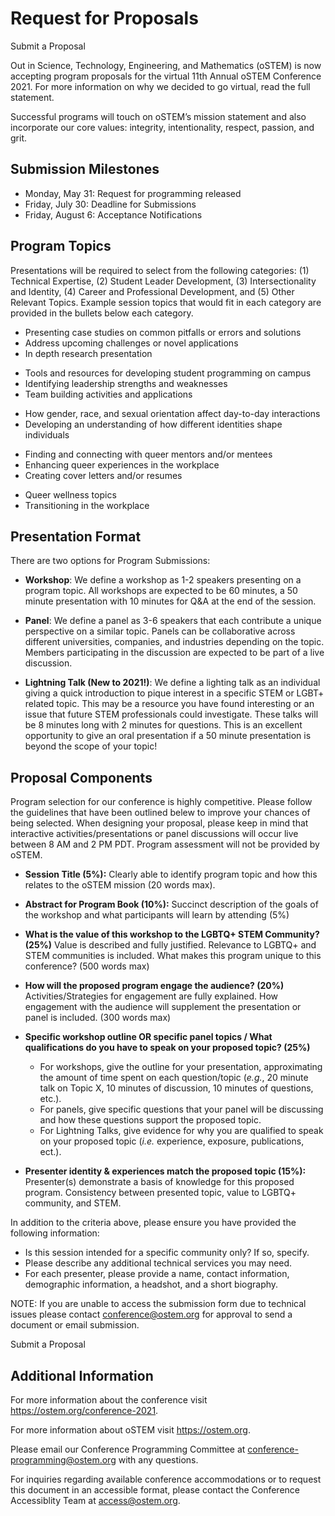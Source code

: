 
<SiteLayout title="Request for Proposals">

<div className="wrapper relative mb-8">
  <div className="content">
    <h1>Request for Proposals</h1>
    <CTAButton onClick={"https://form.jotform.com/211237107190142"}>
      Submit a Proposal
    </CTAButton>
  </div>
  <style jsx>{`
    .wrapper {
      background-image: url("/images/pattern/rainbox-box-pattern-desaturated.png");
      background-repeat: repeat;
      background-size: contain;
      min-height: 20rem;
      display: flex;
      align-items: center;
      justify-content: center;
      padding: 2rem;
      font-size: 2rem;
      text-align: center;
      font-weight: bold;
    }
  `}</style>
</div>

Out in Science, Technology, Engineering, and Mathematics (oSTEM) is now
accepting program proposals for the virtual 11th Annual oSTEM Conference 2021.
For more information on why we decided to go virtual, read the full statement.

Successful programs will touch on oSTEM’s mission statement and also incorporate
our core values: integrity, intentionality, respect, passion, and grit.

## Submission Milestones

- Monday, May 31: Request for programming released
- Friday, July 30: Deadline for Submissions
- Friday, August 6: Acceptance Notifications

## Program Topics

Presentations will be required to select from the following categories: (1)
Technical Expertise, (2) Student Leader Development, (3) Intersectionality and
Identity, (4) Career and Professional Development, and (5) Other Relevant
Topics. Example session topics that would fit in each category are provided in
the bullets below each category.

<div className="grid gap-8 sm:grid-cols-2 my-8">
<TopicSquare title="Technical Expertise" borderColor="border-red-500">

- Presenting case studies on common pitfalls or errors and solutions
- Address upcoming challenges or novel applications
- In depth research presentation

</TopicSquare>
<TopicSquare title="Student Leader Development" borderColor="border-yellow-500">

- Tools and resources for developing student programming on campus
- Identifying leadership strengths and weaknesses
- Team building activities and applications

</TopicSquare>
<TopicSquare title="Intersectionality and Identity" borderColor="border-green-500">

- How gender, race, and sexual orientation affect day-to-day interactions
- Developing an understanding of how different identities shape individuals

</TopicSquare>
<TopicSquare title="Career and Professional Development" borderColor="border-blue-500">

- Finding and connecting with queer mentors and/or mentees
- Enhancing queer experiences in the workplace
- Creating cover letters and/or resumes

</TopicSquare>
<TopicSquare title="Other Relevant Topics" borderColor="border-purple-500">

- Queer wellness topics
- Transitioning in the workplace

</TopicSquare>
</div>

## Presentation Format

There are two options for Program Submissions:

- **Workshop**: We define a workshop as 1-2 speakers presenting on a program
  topic. All workshops are expected to be 60 minutes, a 50 minute presentation
  with 10 minutes for Q&amp;A at the end of the session.

- **Panel**: We define a panel as 3-6 speakers that each contribute a unique
  perspective on a similar topic. Panels can be collaborative across different
  universities, companies, and industries depending on the topic. Members
  participating in the discussion are expected to be part of a live discussion.
- **Lightning Talk (New to 2021!)**: We define a lighting talk as an individual
  giving a quick introduction to pique interest in a specific STEM or LGBT+
  related topic. This may be a resource you have found interesting or an issue
  that future STEM professionals could investigate. These talks will be 8
  minutes long with 2 minutes for questions. This is an excellent opportunity to
  give an oral presentation if a 50 minute presentation is beyond the scope of
  your topic!

## Proposal Components

Program selection for our conference is highly competitive. Please follow the
guidelines that have been outlined belew to improve your chances of being
selected. When designing your proposal, please keep in mind that interactive
activities/presentations or panel discussions will occur live between 8 AM and 2
PM PDT. Program assessment will not be provided by oSTEM.

- **Session Title (5%):** Clearly able to identify program topic and how this
  relates to the oSTEM mission (20 words max).
- **Abstract for Program Book (10%):** Succinct description of the goals of the
  workshop and what participants will learn by attending (5%)
- **What is the value of this workshop to the LGBTQ+ STEM Community? (25%)**
  Value is described and fully justified. Relevance to LGBTQ+ and STEM
  communities is included. What makes this program unique to this conference?
  (500 words max)
- **How will the proposed program engage the audience? (20%)**
  Activities/Strategies for engagement are fully explained. How engagement with
  the audience will supplement the presentation or panel is included. (300 words
  max)

- **Specific workshop outline OR specific panel topics / What qualifications do
  you have to speak on your proposed topic? (25%)**

  - For workshops, give the outline for your presentation, approximating the
    amount of time spent on each question/topic (_e.g._, 20 minute talk on Topic
    X, 10 minutes of discussion, 10 minutes of questions, etc.).
  - For panels, give specific questions that your panel will be discussing and
    how these questions support the proposed topic.
  - For Lightning Talks, give evidence for why you are qualified to speak on
    your proposed topic (_i.e._ experience, exposure, publications, ect.).

- **Presenter identity & experiences match the proposed topic (15%):**
  Presenter(s) demonstrate a basis of knowledge for this proposed program.
  Consistency between presented topic, value to LGBTQ+ community, and STEM.

In addition to the criteria above, please ensure you have provided the following
information:

- Is this session intended for a specific community only? If so, specify.
- Please describe any additional technical services you may need.
- For each presenter, please provide a name, contact information, demographic
  information, a headshot, and a short biography.

NOTE: If you are unable to access the submission form due to technical issues
please contact conference@ostem.org for approval to send a document or email
submission.

<div className="text-2xl flex justify-center p-8">
  <CTAButton onClick="https://form.jotform.com/211237107190142">
    Submit a Proposal
  </CTAButton>
</div>

## Additional Information

For more information about the conference visit
https://ostem.org/conference-2021.

For more information about oSTEM visit https://ostem.org.

Please email our Conference Programming Committee at
conference-programming@ostem.org with any questions.

For inquiries regarding available conference accommodations or to request this
document in an accessible format, please contact the Conference Accessiblity Team at access@ostem.org.

</SiteLayout>
